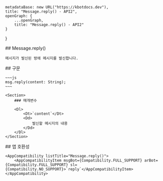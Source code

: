 
    metadataBase: new URL("https://kbotdocs.dev"),
    title: "Message.reply() - API2",
    openGraph: {
        ...openGraph,
        title: "Message.reply() - API2"
    }
}

<Section>
    ## Message.reply()

    메시지가 발신된 방에 메시지를 발신합니다.
</Section>
<Section>
    ## 구문

    ~~~js
    msg.reply(content: String);
    ~~~

    <Section>
        ### 매개변수

        <Dl>
            <Dt>`content`</Dt>
            <Dd>
                발신할 메시지의 내용
            </Dd>
        </Dl>
    </Section>
</Section>
<Section>
    ## 앱 호환성

    <AppCompatibility listTitle="Message.reply()">
        <AppCompatibilityItem msgBot={Compatibility.FULL_SUPPORT} arBot={Compatibility.FULL_SUPPORT} sl={Compatibility.NO_SUPPORT}>`reply`</AppCompatibilityItem>
    </AppCompatibility>
</Section>